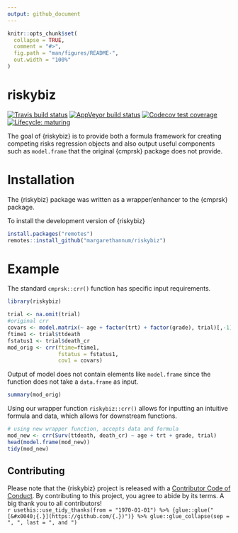 ```yaml
---
output: github_document
---
```


<!-- README.md is generated from README.Rmd. Please edit that file -->

```r
knitr::opts_chunk$set(
  collapse = TRUE,
  comment = "#>",
  fig.path = "man/figures/README-",
  out.width = "100%"
)
```

# riskybiz

<!-- badges: start -->
[![Travis build status](https://travis-ci.org/margarethannum/riskybiz.svg?branch=master)](https://travis-ci.org/margarethannum/riskybiz)
[![AppVeyor build status](https://ci.appveyor.com/api/projects/status/github/margarethannum/riskybiz?branch=master&svg=true)](https://ci.appveyor.com/project/margarethannum/riskybiz)
[![Codecov test coverage](https://codecov.io/gh/margarethannum/riskybiz/branch/master/graph/badge.svg)](https://codecov.io/gh/margarethannum/riskybiz?branch=master)
[![Lifecycle:
maturing](https://img.shields.io/badge/lifecycle-maturing-blue.svg)](https://www.tidyverse.org/lifecycle/#maturing)
<!-- badges: end -->

The goal of {riskybiz} is to provide both a formula framework for creating competing risks regression objects and also output useful components such as `model.frame` that the original {cmprsk} package does not provide.

# Installation

The {riskybiz} package was written as a wrapper/enhancer to the {cmprsk} package. 

To install the development version of {riskybiz}

```r
install.packages("remotes")
remotes::install_github("margarethannum/riskybiz")
```

# Example

The standard `cmprsk::crr()` function has specific input requirements. 

```r
library(riskybiz)

trial <- na.omit(trial)
#original crr
covars <- model.matrix(~ age + factor(trt) + factor(grade), trial)[,-1]
ftime1 <- trial$ttdeath
fstatus1 <- trial$death_cr
mod_orig <- crr(ftime=ftime1,
                fstatus = fstatus1,
                cov1 = covars)

```

Output of model does not contain elements like `model.frame` since the function does not take a `data.frame` as input. 

```r
summary(mod_orig)
```


Using our wrapper function `riskybiz::crr()` allows for inputting an intuitive formula and data, which allows for downstream functions. 

```r

# using new wrapper function, accepts data and formula
mod_new <- crr(Surv(ttdeath, death_cr) ~ age + trt + grade, trial)
head(model.frame(mod_new))
tidy(mod_new)

```


## Contributing

Please note that the {riskybiz} project is released with a [Contributor Code of Conduct](https://github.com/margarethannum/riskybiz/CODE_OF_CONDUCT.html). By contributing to this project, you agree to abide by its terms. A big thank you to all contributors!  
`r usethis::use_tidy_thanks(from = "1970-01-01") %>% {glue::glue("[&#x0040;{.}](https://github.com/{.})")} %>% glue::glue_collapse(sep = ", ", last = ", and ")`

